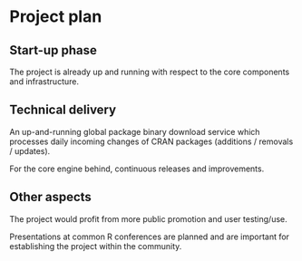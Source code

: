 # Project plan

## Start-up phase

The project is already up and running with respect to the core components and infrastructure.

## Technical delivery

An up-and-running global package binary download service which processes daily incoming changes of CRAN packages (additions / removals / updates).

For the core engine behind, continuous releases and improvements.

## Other aspects

The project would profit from more public promotion and user testing/use. 

Presentations at common R conferences are planned and are important for establishing the project within the community.
